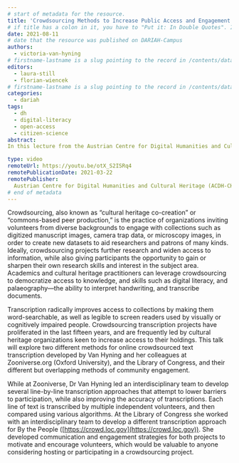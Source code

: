 ```yaml
---
# start of metadata for the resource.
title: 'Crowdsourcing Methods to Increase Public Access and Engagement with Cultural Heritage and Academic Datasets'
# if title has a colon in it, you have to "Put it: In Double Quotes". If it also includes a quote, "You Can:'nest them'"
date: 2021-08-11
# date that the resource was published on DARIAH-Campus
authors:
  - victoria-van-hyning
# firstname-lastname is a slug pointing to the record in /contents/data/person.yaml
editors:
  - laura-still
  - florian-wiencek
# firstname-lastname is a slug pointing to the record in /contents/data/person.yaml. Editors are optional.
categories:
  - dariah
tags:
  - dh
  - digital-literacy
  - open-access
  - citizen-science
abstract:
In this lecture from the Austrian Centre for Digital Humanities and Cultural Heritage (ADCH-CH), Victoria Van Hyning explores the possibilities of crowdsourcing as "cultural heritage co-creation" or "commons-based peer production", as applied on the Zooniverse.org and Library of Congress projects. She expands on the need for further comparative analysis of design and engagement strategies for crowdsourcing projects, their resulting data and possible applications for these data in Machine Learning training sets.

type: video
remoteUrl: https://youtu.be/otX_S2ISRq4
remotePublicationDate: 2021-03-22
remotePublisher:
  Austrian Centre for Digital Humanities and Cultural Heritage (ACDH-CH)
# end of metadata
---
```


Crowdsourcing, also known as “cultural heritage co-creation” or “commons-based peer production,” is the practice of organizations inviting volunteers from diverse backgrounds to engage with collections such as digitized manuscript images, camera trap data, or microscopy images, in order to create new datasets to aid researchers and patrons of many kinds. Ideally, crowdsourcing projects further research and widen access to information, while also giving participants the opportunity to gain or sharpen their own research skills and interest in the subject area. Academics and cultural heritage practitioners can leverage crowdsourcing to democratize access to knowledge, and skills such as digital literacy, and palaeography—the ability to interpret handwriting, and transcribe documents.

Transcription radically improves access to collections by making them word-searchable, as well as legible to screen readers used by visually or cognitively impaired people. Crowdsourcing transcription projects have proliferated in the last fifteen years, and are frequently led by cultural heritage organizations keen to increase access to their holdings. This talk will explore two different methods for online crowdsourced text transcription developed by Van Hyning and her colleagues at Zooniverse.org (Oxford University), and the Library of Congress, and their different but overlapping methods of community engagement.

While at Zooniverse, Dr Van Hyning led an interdisciplinary team to develop several line-by-line transcription approaches that attempt to lower barriers to participation, while also improving the accuracy of transcriptions. Each line of text is transcribed by multiple independent volunteers, and then compared using various algorithms. At the Library of Congress she worked with an interdisciplinary team to develop a different transcription approach for By the People ([https://crowd.loc.gov](https://crowd.loc.gov)). She developed communication and engagement strategies for both projects to motivate and encourage volunteers, which would be valuable to anyone considering hosting or participating in a crowdsourcing project.
<VideoCard
  title="Click to view"
  subtitle="ACDH-CH Lecture 6.2 – Victoria Van Hyning – Crowdsourcing Methods to Increase Public Access and Engagement with Cultural Heritage and Academic Datasets"
  id="otX_S2ISRq4"
  image="images/acdh-ch-video.png"
/>
